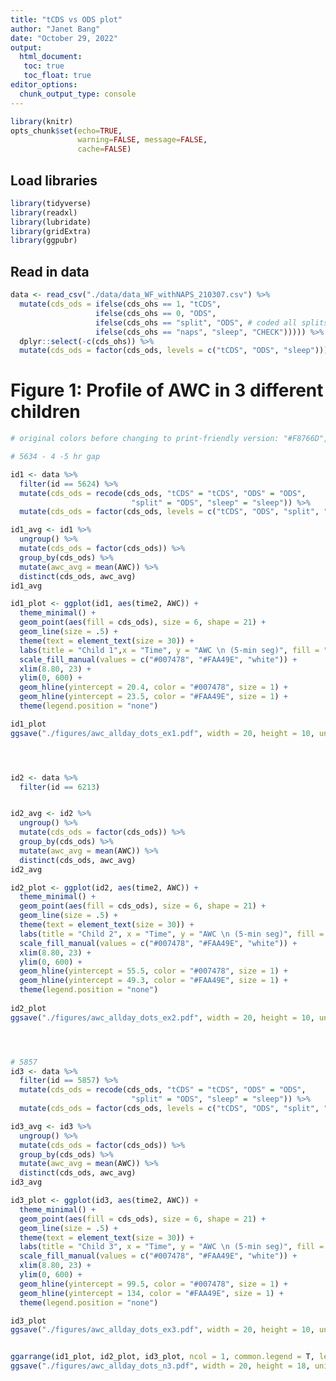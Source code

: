```yaml
---
title: "tCDS vs ODS plot"
author: "Janet Bang"
date: "October 29, 2022"
output:
  html_document: 
   toc: true
   toc_float: true
editor_options: 
  chunk_output_type: console
---
```


```r
library(knitr)
opts_chunk$set(echo=TRUE, 
               warning=FALSE, message=FALSE, 
               cache=FALSE)
```

## Load libraries
```r
library(tidyverse)
library(readxl)
library(lubridate)
library(gridExtra)
library(ggpubr)
```



## Read in data
```r
data <- read_csv("./data/data_WF_withNAPS_210307.csv") %>%
  mutate(cds_ods = ifelse(cds_ohs == 1, "tCDS", 
                   ifelse(cds_ohs == 0, "ODS", 
                   ifelse(cds_ohs == "split", "ODS", # coded all splits as ODS 
                   ifelse(cds_ohs == "naps", "sleep", "CHECK"))))) %>% 
  dplyr::select(-c(cds_ohs)) %>% 
  mutate(cds_ods = factor(cds_ods, levels = c("tCDS", "ODS", "sleep")))
```



# Figure 1: Profile of AWC in 3 different children
```r
# original colors before changing to print-friendly version: "#F8766D","#00BFC4", "grey"

# 5634 - 4 -5 hr gap 

id1 <- data %>% 
  filter(id == 5624) %>% 
  mutate(cds_ods = recode(cds_ods, "tCDS" = "tCDS", "ODS" = "ODS", 
                           "split" = "ODS", "sleep" = "sleep")) %>% 
  mutate(cds_ods = factor(cds_ods, levels = c("tCDS", "ODS", "split", "sleep")))

id1_avg <- id1 %>% 
  ungroup() %>% 
  mutate(cds_ods = factor(cds_ods)) %>% 
  group_by(cds_ods) %>% 
  mutate(awc_avg = mean(AWC)) %>% 
  distinct(cds_ods, awc_avg)
id1_avg

id1_plot <- ggplot(id1, aes(time2, AWC)) + 
  theme_minimal() + 
  geom_point(aes(fill = cds_ods), size = 6, shape = 21) + 
  geom_line(size = .5) + 
  theme(text = element_text(size = 30)) +  
  labs(title = "Child 1",x = "Time", y = "AWC \n (5-min seg)", fill = "Code by Human Listener") +  
  scale_fill_manual(values = c("#007478", "#FAA49E", "white")) +
  xlim(8.80, 23) + 
  ylim(0, 600) +
  geom_hline(yintercept = 20.4, color = "#007478", size = 1) + 
  geom_hline(yintercept = 23.5, color = "#FAA49E", size = 1) + 
  theme(legend.position = "none")

id1_plot
ggsave("./figures/awc_allday_dots_ex1.pdf", width = 20, height = 10, units = "in")




id2 <- data %>% 
  filter(id == 6213)


id2_avg <- id2 %>% 
  ungroup() %>% 
  mutate(cds_ods = factor(cds_ods)) %>% 
  group_by(cds_ods) %>% 
  mutate(awc_avg = mean(AWC)) %>% 
  distinct(cds_ods, awc_avg)
id2_avg

id2_plot <- ggplot(id2, aes(time2, AWC)) + 
  theme_minimal() + 
  geom_point(aes(fill = cds_ods), size = 6, shape = 21) + 
  geom_line(size = .5) + 
  theme(text = element_text(size = 30)) +  
  labs(title = "Child 2", x = "Time", y = "AWC \n (5-min seg)", fill = "Code by Human Listener") +  
  scale_fill_manual(values = c("#007478", "#FAA49E", "white")) +
  xlim(8.80, 23) + 
  ylim(0, 600) +
  geom_hline(yintercept = 55.5, color = "#007478", size = 1) + 
  geom_hline(yintercept = 49.3, color = "#FAA49E", size = 1) + 
  theme(legend.position = "none")
  
id2_plot
ggsave("./figures/awc_allday_dots_ex2.pdf", width = 20, height = 10, units = "in")




# 5857
id3 <- data %>% 
  filter(id == 5857) %>% 
  mutate(cds_ods = recode(cds_ods, "tCDS" = "tCDS", "ODS" = "ODS", 
                           "split" = "ODS", "sleep" = "sleep")) %>% 
  mutate(cds_ods = factor(cds_ods, levels = c("tCDS", "ODS", "split", "sleep")))

id3_avg <- id3 %>% 
  ungroup() %>% 
  mutate(cds_ods = factor(cds_ods)) %>% 
  group_by(cds_ods) %>% 
  mutate(awc_avg = mean(AWC)) %>% 
  distinct(cds_ods, awc_avg)
id3_avg

id3_plot <- ggplot(id3, aes(time2, AWC)) + 
  theme_minimal() + 
  geom_point(aes(fill = cds_ods), size = 6, shape = 21) + 
  geom_line(size = .5) + 
  theme(text = element_text(size = 30)) +  
  labs(title = "Child 3", x = "Time", y = "AWC \n (5-min seg)", fill = "Code by Human Listener") +  
  scale_fill_manual(values = c("#007478", "#FAA49E", "white")) +
  xlim(8.80, 23) + 
  ylim(0, 600) +
  geom_hline(yintercept = 99.5, color = "#007478", size = 1) + 
  geom_hline(yintercept = 134, color = "#FAA49E", size = 1) + 
  theme(legend.position = "none")

id3_plot
ggsave("./figures/awc_allday_dots_ex3.pdf", width = 20, height = 10, units = "in")


ggarrange(id1_plot, id2_plot, id3_plot, ncol = 1, common.legend = T, legend = "top")
ggsave("./figures/awc_allday_dots_n3.pdf", width = 20, height = 18, units = "in")

```
